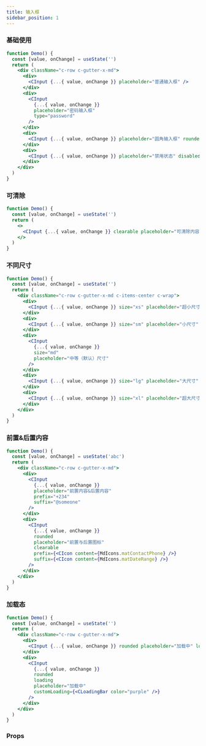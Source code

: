 ```yaml
---
title: 输入框
sidebar_position: 1
---
```


### 基础使用

```jsx live
function Demo() {
  const [value, onChange] = useState('')
  return (
    <div className="c-row c-gutter-x-md">
      <div>
        <CInput {...{ value, onChange }} placeholder="普通输入框" />
      </div>
      <div>
        <CInput
          {...{ value, onChange }}
          placeholder="密码输入框"
          type="password"
        />
      </div>
      <div>
        <CInput {...{ value, onChange }} placeholder="圆角输入框" rounded />
      </div>
      <div>
        <CInput {...{ value, onChange }} placeholder="禁用状态" disabled />
      </div>
    </div>
  )
}
```

### 可清除

```jsx live
function Demo() {
  const [value, onChange] = useState('')
  return (
    <>
      <CInput {...{ value, onChange }} clearable placeholder="可清除内容" />
    </>
  )
}
```

### 不同尺寸

```jsx live
function Demo() {
  const [value, onChange] = useState('')
  return (
    <div className="c-row c-gutter-x-md c-items-center c-wrap">
      <div>
        <CInput {...{ value, onChange }} size="xs" placeholder="超小尺寸" />
      </div>
      <div>
        <CInput {...{ value, onChange }} size="sm" placeholder="小尺寸" />
      </div>
      <div>
        <CInput
          {...{ value, onChange }}
          size="md"
          placeholder="中等（默认）尺寸"
        />
      </div>
      <div>
        <CInput {...{ value, onChange }} size="lg" placeholder="大尺寸" />
      </div>
      <div>
        <CInput {...{ value, onChange }} size="xl" placeholder="超大尺寸" />
      </div>
    </div>
  )
}
```

### 前置&后置内容

```jsx live
function Demo() {
  const [value, onChange] = useState('abc')
  return (
    <div className="c-row c-gutter-x-md">
      <div>
        <CInput
          {...{ value, onChange }}
          placeholder="前置内容&后置内容"
          prefix="+234"
          suffix="@someone"
        />
      </div>
      <div>
        <CInput
          {...{ value, onChange }}
          rounded
          placeholder="前置与后置图标"
          clearable
          prefix={<CIcon content={MdIcons.matContactPhone} />}
          suffix={<CIcon content={MdIcons.matDateRange} />}
        />
      </div>
    </div>
  )
}
```

### 加载态

```jsx live
function Demo() {
  const [value, onChange] = useState('')
  return (
    <div className="c-row c-gutter-x-md">
      <div>
        <CInput {...{ value, onChange }} rounded placeholder="加载中" loading />
      </div>
      <div>
        <CInput
          {...{ value, onChange }}
          rounded
          loading
          placeholder="加载中"
          customLoading={<CLoadingBar color="purple" />}
        />
      </div>
    </div>
  )
}
```

### Props

<PropTable name="CInput" typeWidth="300px" />
